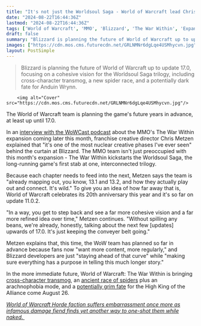```yaml
---
title: "It's not just the Worldsoul Saga - World of Warcraft lead Chris Metzen says Blizzard is 'mapping out' the MMO upwards of patch 17.0"
date: "2024-08-22T16:44:36Z"
lastmod: "2024-08-22T16:44:36Z"
tags: ['World of Warcraft', 'MMO', 'Blizzard', 'The War Within', 'Expansion', 'Worldsoul Saga', 'Trilogy', 'Cross-Character Transmog', 'Spider People', 'Arachnophobia Mode', 'Anduin Wrynn', 'High King', 'Alliance']
draft: false
summary: "Blizzard is planning the future of World of Warcraft up to update 17.0, focusing on a cohesive vision for the Worldsoul Saga trilogy, including cross-character transmog, a new spider race, and a potentially dark fate for Anduin Wrynn."
images: ["https://cdn.mos.cms.futurecdn.net/GRLNMNr6dgLqe4USMhycvn.jpg"]
layout: PostSimple
---
```

> Blizzard is planning the future of World of Warcraft up to update 17.0, focusing on a cohesive vision for the Worldsoul Saga trilogy, including cross-character transmog, a new spider race, and a potentially dark fate for Anduin Wrynn.


        <img alt="Cover" src="https://cdn.mos.cms.futurecdn.net/GRLNMNr6dgLqe4USMhycvn.jpg"/>
        
The World of Warcraft team is planning the game's future years in advance, at least up until 17.0.

In an [interview with the WoWCast podcast](https://youtu.be/SZjsyTS_lfk) about the MMO's The War Within expansion coming later this month, franchise creative director Chris Metzen explained that "it's one of the most nuclear creative phases I've ever seen" behind the curtain at Blizzard. The MMO team isn't just preoccupied with this month's expansion - The War Within kickstarts the Worldsoul Saga, the long-running game's first stab at one, interconnected trilogy. 

Because each chapter needs to feed into the next, Metzen says the team is "already mapping out, you know, 13.1 and 13.2, and how they actually play out and connect. It's wild." To give you an idea of how far away that is, World of Warcraft celebrates its 20th anniversary this year and it's so far on update 11.0.2.

"In a way, you get to step back and see a far more cohesive vision and a far more refined idea over time," Metzen continues. "Without spilling any beans, we're already, honestly, talking about the next few [updates] upwards of 17.0. It's just keeping the conveyer belt going."

Metzen explains that, this time, the WoW team has planned so far in advance because fans now "want more content, more regularly," and Blizzard developers are just "staying ahead of that curve" while "making sure everything has a purpose in telling this much longer story."

In the more immediate future, World of Warcraft: The War Within is bringing [cross-character transmog](https://www.gamesradar.com/youre-not-alone-even-world-of-warcrafts-production-director-is-excited-about-cross-character-transmog-arriving-in-the-war-within/), an [ancient race of spiders](https://www.gamesradar.com/the-next-world-of-warcraft-expansion-features-an-ancient-race-of-spider-people-so-ahead-of-the-war-within-the-mmo-is-getting-an-arachnophobia-mode-to-turn-them-into-crabs-instead/) plus an arachnophobia mode, and a [potentially grim fate](https://www.gamesradar.com/world-of-warcrafts-the-war-within-trailer-harks-back-to-an-iconic-scene-that-fans-fear-links-anduin-to-one-of-the-mmos-greatest-villains/) for the High King of the Alliance come August 26.

[<em>World of Warcraft Horde faction suffers embarrassment once more as infamous damage fiend finds yet another way to one-shot them while naked. </em>](https://www.gamesradar.com/games/world-of-warcraft/world-of-warcrafts-horde-faction-suffers-embarrassment-once-more-as-infamous-damage-fiend-finds-yet-another-way-to-one-shot-them-while-naked/)
        